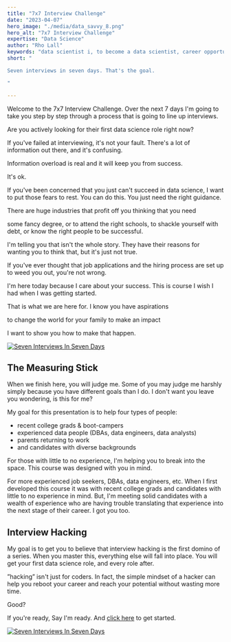 ```yaml
---
title: "7x7 Interview Challenge"
date: "2023-04-07"
hero_image: "./media/data_savvy_8.png"
hero_alt: "7x7 Interview Challenge"
expertise: "Data Science"
author: "Rho Lall"
keywords: "data scientist i, to become a data scientist, career opportunities in data science"
short: "

Seven interviews in seven days. That's the goal.

"

---
```

Welcome to the 7x7 Interview Challenge. Over the next 7 days I'm going to take you step by step through a process that is going to line up interviews.

Are you actively looking for their first data science role right now?

If you've failed at interviewing, it's not your fault. There's a lot of information out there, and it's confusing.

 Information overload is real and it will keep you from success.



It's ok. 

If you've been concerned that you just can't succeed in data science, I want to put those fears to rest. You can do this. You just need the right guidance.

 

There are huge industries that profit off you thinking that you need

some fancy degree,
or to attend the right schools,
to shackle yourself with debt,
or know the right people to be successful.


I'm telling you that isn't the whole story. They have their reasons for wanting you to think that, but it's just not true.

If you've ever thought that job applications and the hiring process are set up to weed you out, you're not wrong. 

I'm here today because I care about your success. This is course I wish I had when I was getting started.

That is what we are here for. I know you have aspirations 

to change the world for your family
to make an impact 


I want to show you how to make that happen.



[![Seven Interviews In Seven Days](./media/ads/interview_challenge_ad.png)](https://7x7interviewchallenge.assumewisely.com)


## The Measuring Stick

When we finish here, you will judge me. Some of you may judge me harshly simply because you have different goals than I do. I don't want you leave you wondering, is this for me?

My goal for this presentation is to help four types of people:

- recent college grads & boot-campers
- experienced data people (DBAs, data engineers, data analysts)
- parents returning to work
- and candidates with diverse backgrounds

For those with little to no experience, I'm helping you to break into the space. This course was designed with you in mind.

For more experienced job seekers, DBAs, data engineers, etc. When I first developed this course it was with recent college grads and candidates with little to no experience in mind. But, I'm meeting solid candidates with a wealth of experience who are having trouble translating that experience into the next stage of their career. I got you too.

## Interview Hacking

My goal is to get you to believe that interview hacking is the first domino of a series. When you master this, everything else will fall into place. You will get your first data science role, and every role after.

 ”hacking” isn't just for coders. In fact, the simple mindset of a hacker can help you reboot your career and reach your potential without wasting more time.

Good?

If you're ready, Say I'm ready. And [click here](https://7x7interviewchallenge.assumewisely.com) to get started.

[![Seven Interviews In Seven Days](./media/ads/interview_challenge_ad.png)](https://7x7interviewchallenge.assumewisely.com)
